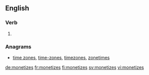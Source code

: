 ==English==

===Verb===
{{head|en}}

# {{en-third-person singular of|monetize}}

===Anagrams===
* [[time zones#English|time zones]], [[time-zones#English|time-zones]], [[timezones#English|timezones]], [[zonetimes#English|zonetimes]]

[[de:monetizes]]
[[fr:monetizes]]
[[fi:monetizes]]
[[sv:monetizes]]
[[vi:monetizes]]